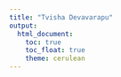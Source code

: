 ```yaml
---
title: "Tvisha Devavarapu"
output: 
  html_document:
    toc: true
    toc_float: true
    theme: cerulean
---
```


